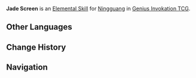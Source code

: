 {{About|the Character Card Skill for [[Genius Invokation TCG]]|the Playable Character Talent|Jade Screen}}
{{Genius Invokation TCG Skill Infobox
|title      = Jade Screen
|image      = Jade Screen Character Card Skill.png
|type       = Elemental Skill
|character  = Ningguang
|element    = Geo
|matching   = 3
|effect     = Deals 2 {{Color|Geo DMG}}, creates 1 '''Jade Screen'''.<br /><br />'''Jade Screen'''<br />When your active character receives at least 2 DMG: Decrease DMG taken by 1.<br /><u>Usage(s)</u>: 2
|order      = 2
}}
'''Jade Screen''' is an [[Character Card Elemental Skill|Elemental Skill]] for [[Ningguang (Character Card)|Ningguang]] in [[Genius Invokation TCG]].

==Other Languages==
{{Transclude|Jade Screen|Other Languages}}

==Change History==
{{Change History|3.3}}

==Navigation==
{{Genius Invokation TCG Skill Navbox|Ningguang}}